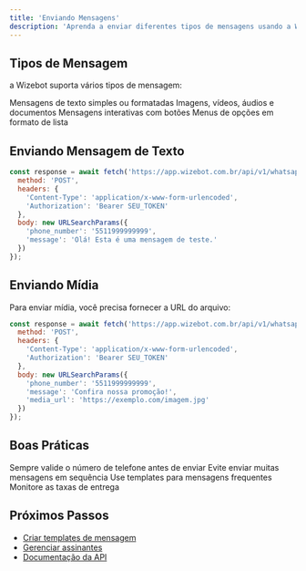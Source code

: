 ```yaml
---
title: 'Enviando Mensagens'
description: 'Aprenda a enviar diferentes tipos de mensagens usando a Wizebot'
---
```


## Tipos de Mensagem

a Wizebot suporta vários tipos de mensagem:

<CardGroup>
  <Card title="Texto" icon="message">
    Mensagens de texto simples ou formatadas
  </Card>
  <Card title="Mídia" icon="image">
    Imagens, vídeos, áudios e documentos
  </Card>
  <Card title="Botões" icon="circle-dot">
    Mensagens interativas com botões
  </Card>
  <Card title="Listas" icon="list">
    Menus de opções em formato de lista
  </Card>
</CardGroup>

## Enviando Mensagem de Texto

```javascript
const response = await fetch('https://app.wizebot.com.br/api/v1/whatsapp/send', {
  method: 'POST',
  headers: {
    'Content-Type': 'application/x-www-form-urlencoded',
    'Authorization': 'Bearer SEU_TOKEN'
  },
  body: new URLSearchParams({
    'phone_number': '5511999999999',
    'message': 'Olá! Esta é uma mensagem de teste.'
  })
});
```

## Enviando Mídia

Para enviar mídia, você precisa fornecer a URL do arquivo:

```javascript
const response = await fetch('https://app.wizebot.com.br/api/v1/whatsapp/send', {
  method: 'POST',
  headers: {
    'Content-Type': 'application/x-www-form-urlencoded',
    'Authorization': 'Bearer SEU_TOKEN'
  },
  body: new URLSearchParams({
    'phone_number': '5511999999999',
    'message': 'Confira nossa promoção!',
    'media_url': 'https://exemplo.com/imagem.jpg'
  })
});
```

## Boas Práticas

<Check>Sempre valide o número de telefone antes de enviar</Check>
<Check>Evite enviar muitas mensagens em sequência</Check>
<Check>Use templates para mensagens frequentes</Check>
<Check>Monitore as taxas de entrega</Check>

## Próximos Passos

- [Criar templates de mensagem](/tutorials/templates)
- [Gerenciar assinantes](/tutorials/subscribers)
- [Documentação da API](/api-reference/messages/send)
